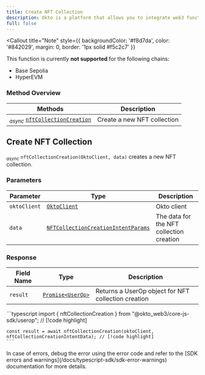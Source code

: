 ```yaml
---
title: Create NFT Collection
description: Okto is a platform that allows you to integrate web3 functionality into your app without building things from scratch.
full: false
---
```



<AIMarkdownComponent isIndex={false} />

<Callout 
  title="Note" 
  style={{ backgroundColor: '#f8d7da', color: '#842029', margin: 0, border: '1px solid #f5c2c7' }}
>
  This function is currently **not supported** for the following chains:
  - Base Sepolia
  - HyperEVM
</Callout>

### Method Overview

| Methods                                                                         | Description                          |                 
|---------------------------------------------------------------------------------|--------------------------------------|
| <sub><i>async</i></sub> [`nftCollectionCreation`](#create-collection) | Create a new NFT collection |

<div className="method-box">

## Create NFT Collection

<sub><i>async</i></sub> `nftCollectionCreation(OktoClient, data)` creates a new NFT collection.

### Parameters

| Parameter   | Type                        | Description                            | 
|-------------|-----------------------------|----------------------------------------|
| `oktoClient` | [`OktoClient`](/docs/typescript-sdk/technical-reference#models) | Okto client |
| `data` | [`NFTCollectionCreationIntentParams`](/docs/typescript-sdk/technical-reference#models) | The data for the NFT collection creation |

### Response

<Callout title="Success Response">

| Field Name | Type                  | Description                                   | 
|------------|-----------------------|-----------------------------------------------|
| `result`   | [`Promise<UserOp>`](/docs/typescript-sdk/technical-reference#models) | Returns a UserOp object for NFT collection creation | 

</Callout>


<Accordions>
<Accordion title="Example">
<Tabs items={['Typescript']}>
  <Tab value="Typescript">
    ```typescript
    import { nftCollectionCreation } from "@okto_web3/core-js-sdk/userop"; // [!code highlight]

    const result = await nftCollectionCreation(oktoClient, nftCollectionCreationIntentData); // [!code highlight]
    ```
  </Tab>
</Tabs>
</Accordion>
</Accordions>

</div>

<Callout title="Note">
In case of errors, debug the error using the error code and refer to the [SDK errors and warnings](/docs/typescript-sdk/sdk-error-warnings) documentation for more details.
</Callout>